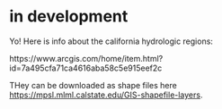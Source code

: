 # in development

Yo! Here is info about  the california hydrologic regions:

https://www.arcgis.com/home/item.html?id=7a495cfa71ca4616aba58c5e915eef2c

THey can be downloaded as shape files here 
[https://mpsl.mlml.calstate.edu/GIS-shapefile-layers](https://mpsl.mlml.calstate.edu/GIS-shapefile-layers).


